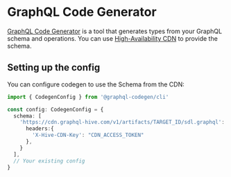 # GraphQL Code Generator

[GraphQL Code Generator](https://the-guild.dev/graphql/codegen) is a tool that generates types from
your GraphQL schema and operations. You can use
[High-Availability CDN](/features/high-availability-cdn) to provide the schema.

## Setting up the config

You can configure codegen to use the Schema from the CDN:

```ts {4-10} copy=false filename="codegen.ts"
import { CodegenConfig } from '@graphql-codegen/cli'

const config: CodegenConfig = {
  schema: [
    'https://cdn.graphql-hive.com/v1/artifacts/TARGET_ID/sdl.graphql': {
      headers:{
        'X-Hive-CDN-Key': "CDN_ACCESS_TOKEN"
      },
    }
  ],
  // Your existing config
}
```

